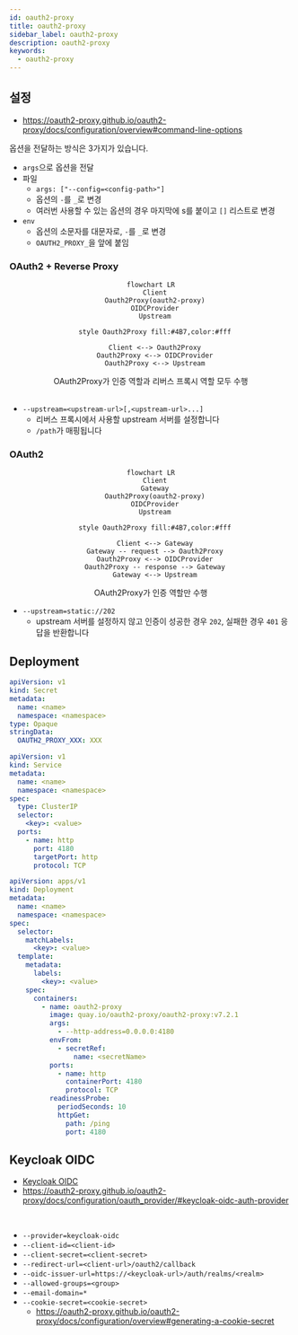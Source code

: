 ```yaml
---
id: oauth2-proxy
title: oauth2-proxy
sidebar_label: oauth2-proxy
description: oauth2-proxy
keywords:
  - oauth2-proxy
---
```


## 설정

- https://oauth2-proxy.github.io/oauth2-proxy/docs/configuration/overview#command-line-options

옵션을 전달하는 방식은 3가지가 있습니다.

- `args`으로 옵션을 전달
- 파일
  - `args: ["--config=<config-path>"]`
  - 옵션의 `-`를 `_`로 변경
  - 여러번 사용할 수 있는 옵션의 경우 마지막에 s를 붙이고 `[]` 리스트로 변경
- `env`
  - 옵션의 소문자를 대문자로, `-`를 `_`로 변경
  - `OAUTH2_PROXY_`을 앞에 붙임

### OAuth2 + Reverse Proxy

<center>

```mermaid
flowchart LR
  Client
  Oauth2Proxy(oauth2-proxy)
  OIDCProvider
  Upstream

  style Oauth2Proxy fill:#4B7,color:#fff

  Client <--> Oauth2Proxy
  Oauth2Proxy <--> OIDCProvider
  Oauth2Proxy <--> Upstream
```

</center>

<center>OAuth2Proxy가 인증 역할과 리버스 프록시 역할 모두 수행</center>

<br />

- `--upstream=<upstream-url>[,<upstream-url>...]`
  - 리버스 프록시에서 사용할 upstream 서버를 설정합니다
  - `/path`가 매핑됩니다

### OAuth2

<center>

```mermaid
flowchart LR
  Client
  Gateway
  Oauth2Proxy(oauth2-proxy)
  OIDCProvider
  Upstream

  style Oauth2Proxy fill:#4B7,color:#fff

  Client <--> Gateway
  Gateway -- request --> Oauth2Proxy
  Oauth2Proxy <--> OIDCProvider
  Oauth2Proxy -- response --> Gateway
  Gateway <--> Upstream
```

</center>

<center>OAuth2Proxy가 인증 역할만 수행</center>

- `--upstream=static://202`
  - upstream 서버를 설정하지 않고 인증이 성공한 경우 `202`, 실패한 경우 `401` 응답을 반환합니다

## Deployment

```yaml
apiVersion: v1
kind: Secret
metadata:
  name: <name>
  namespace: <namespace>
type: Opaque
stringData:
  OAUTH2_PROXY_XXX: XXX
```

```yaml
apiVersion: v1
kind: Service
metadata:
  name: <name>
  namespace: <namespace>
spec:
  type: ClusterIP
  selector:
    <key>: <value>
  ports:
    - name: http
      port: 4180
      targetPort: http
      protocol: TCP
```

```yaml
apiVersion: apps/v1
kind: Deployment
metadata:
  name: <name>
  namespace: <namespace>
spec:
  selector:
    matchLabels:
      <key>: <value>
  template:
    metadata:
      labels:
        <key>: <value>
    spec:
      containers:
        - name: oauth2-proxy
          image: quay.io/oauth2-proxy/oauth2-proxy:v7.2.1
          args:
            - --http-address=0.0.0.0:4180
          envFrom:
            - secretRef:
                name: <secretName>
          ports:
            - name: http
              containerPort: 4180
              protocol: TCP
          readinessProbe:
            periodSeconds: 10
            httpGet:
              path: /ping
              port: 4180
```

## Keycloak OIDC

- [Keycloak OIDC](/docs/mlops/mlops/auth/keycloak/openid-connect)
- https://oauth2-proxy.github.io/oauth2-proxy/docs/configuration/oauth_provider/#keycloak-oidc-auth-provider

<br />

- `--provider=keycloak-oidc`
- `--client-id=<client-id>`
- `--client-secret=<client-secret>`
- `--redirect-url=<client-url>/oauth2/callback`
- `--oidc-issuer-url=https://<keycloak-url>/auth/realms/<realm>`
- `--allowed-groups=<group>`
- `--email-domain=*`
- `--cookie-secret=<cookie-secret>`
  - https://oauth2-proxy.github.io/oauth2-proxy/docs/configuration/overview#generating-a-cookie-secret
